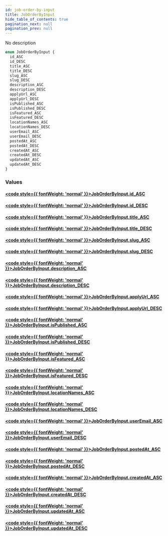 ```yaml
---
id: job-order-by-input
title: JobOrderByInput
hide_table_of_contents: true
pagination_next: null
pagination_prev: null
---
```








No description

```graphql
enum JobOrderByInput {
  id_ASC
  id_DESC
  title_ASC
  title_DESC
  slug_ASC
  slug_DESC
  description_ASC
  description_DESC
  applyUrl_ASC
  applyUrl_DESC
  isPublished_ASC
  isPublished_DESC
  isFeatured_ASC
  isFeatured_DESC
  locationNames_ASC
  locationNames_DESC
  userEmail_ASC
  userEmail_DESC
  postedAt_ASC
  postedAt_DESC
  createdAt_ASC
  createdAt_DESC
  updatedAt_ASC
  updatedAt_DESC
}
```


### Values

#### [<code style={{ fontWeight: 'normal' }}>JobOrderByInput.<b>id_ASC</b></code>](#) 
> 
> 

#### [<code style={{ fontWeight: 'normal' }}>JobOrderByInput.<b>id_DESC</b></code>](#) 
> 
> 

#### [<code style={{ fontWeight: 'normal' }}>JobOrderByInput.<b>title_ASC</b></code>](#) 
> 
> 

#### [<code style={{ fontWeight: 'normal' }}>JobOrderByInput.<b>title_DESC</b></code>](#) 
> 
> 

#### [<code style={{ fontWeight: 'normal' }}>JobOrderByInput.<b>slug_ASC</b></code>](#) 
> 
> 

#### [<code style={{ fontWeight: 'normal' }}>JobOrderByInput.<b>slug_DESC</b></code>](#) 
> 
> 

#### [<code style={{ fontWeight: 'normal' }}>JobOrderByInput.<b>description_ASC</b></code>](#) 
> 
> 

#### [<code style={{ fontWeight: 'normal' }}>JobOrderByInput.<b>description_DESC</b></code>](#) 
> 
> 

#### [<code style={{ fontWeight: 'normal' }}>JobOrderByInput.<b>applyUrl_ASC</b></code>](#) 
> 
> 

#### [<code style={{ fontWeight: 'normal' }}>JobOrderByInput.<b>applyUrl_DESC</b></code>](#) 
> 
> 

#### [<code style={{ fontWeight: 'normal' }}>JobOrderByInput.<b>isPublished_ASC</b></code>](#) 
> 
> 

#### [<code style={{ fontWeight: 'normal' }}>JobOrderByInput.<b>isPublished_DESC</b></code>](#) 
> 
> 

#### [<code style={{ fontWeight: 'normal' }}>JobOrderByInput.<b>isFeatured_ASC</b></code>](#) 
> 
> 

#### [<code style={{ fontWeight: 'normal' }}>JobOrderByInput.<b>isFeatured_DESC</b></code>](#) 
> 
> 

#### [<code style={{ fontWeight: 'normal' }}>JobOrderByInput.<b>locationNames_ASC</b></code>](#) 
> 
> 

#### [<code style={{ fontWeight: 'normal' }}>JobOrderByInput.<b>locationNames_DESC</b></code>](#) 
> 
> 

#### [<code style={{ fontWeight: 'normal' }}>JobOrderByInput.<b>userEmail_ASC</b></code>](#) 
> 
> 

#### [<code style={{ fontWeight: 'normal' }}>JobOrderByInput.<b>userEmail_DESC</b></code>](#) 
> 
> 

#### [<code style={{ fontWeight: 'normal' }}>JobOrderByInput.<b>postedAt_ASC</b></code>](#) 
> 
> 

#### [<code style={{ fontWeight: 'normal' }}>JobOrderByInput.<b>postedAt_DESC</b></code>](#) 
> 
> 

#### [<code style={{ fontWeight: 'normal' }}>JobOrderByInput.<b>createdAt_ASC</b></code>](#) 
> 
> 

#### [<code style={{ fontWeight: 'normal' }}>JobOrderByInput.<b>createdAt_DESC</b></code>](#) 
> 
> 

#### [<code style={{ fontWeight: 'normal' }}>JobOrderByInput.<b>updatedAt_ASC</b></code>](#) 
> 
> 

#### [<code style={{ fontWeight: 'normal' }}>JobOrderByInput.<b>updatedAt_DESC</b></code>](#) 
> 
> 





